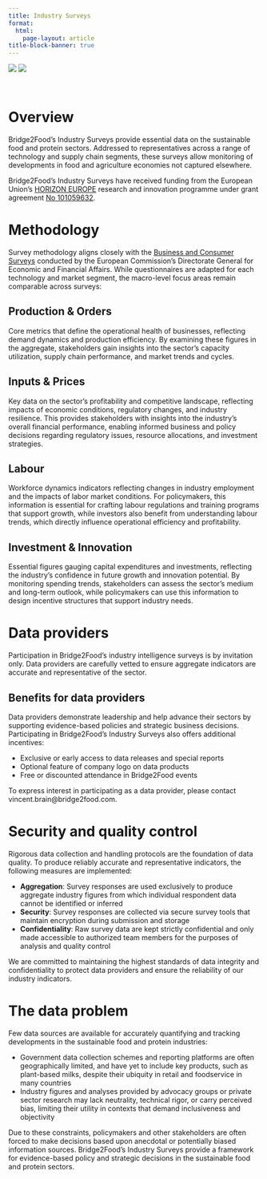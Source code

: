 ```yaml
---
title: Industry Surveys
format: 
  html:
    page-layout: article
title-block-banner: true
---
```


```{=html}
<div class="grid project-logos">
  <span class="g-col-6 my-auto"><img src="/assets/images/logos/EN_Co-fundedbytheEU_RGB_POS.png" class="img-fluid"></span>
  <span class="g-col-6 my-auto px-5"><img src="/assets/images/logos/giantleaps.png" class="img-fluid"></span>
</div>
```
<br>

# Overview

Bridge2Food's Industry Surveys provide essential data on the sustainable food and protein sectors. Addressed to representatives across a range of technology and supply chain segments, these surveys allow monitoring of developments in food and agriculture economies not captured elsewhere.

Bridge2Food's Industry Surveys have received funding from the European Union's [HORIZON EUROPE](https://research-and-innovation.ec.europa.eu/funding/funding-opportunities/funding-programmes-and-open-calls/horizon-europe_en) research and innovation programme under grant agreement [No 101059632](https://ec.europa.eu/info/funding-tenders/opportunities/portal/screen/opportunities/projects-details/43108390/101059632/HORIZON).

# Methodology

Survey methodology aligns closely with the [Business and Consumer Surveys](https://economy-finance.ec.europa.eu/economic-forecast-and-surveys/business-and-consumer-surveys_en) conducted by the European Commission's Directorate General for Economic and Financial Affairs. While questionnaires are adapted for each technology and market segment, the macro-level focus areas remain comparable across surveys:

## Production & Orders

Core metrics that define the operational health of businesses, reflecting demand dynamics and production efficiency. By examining these figures in the aggregate, stakeholders gain insights into the sector's capacity utilization, supply chain performance, and market trends and cycles.

## Inputs & Prices

Key data on the sector's profitability and competitive landscape, reflecting impacts of economic conditions, regulatory changes, and industry resilience. This provides stakeholders with insights into the industry's overall financial performance, enabling informed business and policy decisions regarding regulatory issues, resource allocations, and investment strategies.

## Labour

Workforce dynamics indicators reflecting changes in industry employment and the impacts of labor market conditions. For policymakers, this information is essential for crafting labour regulations and training programs that support growth, while investors also benefit from understanding labour trends, which directly influence operational efficiency and profitability.

## Investment & Innovation

Essential figures gauging capital expenditures and investments, reflecting the industry's confidence in future growth and innovation potential. By monitoring spending trends, stakeholders can assess the sector's medium and long-term outlook, while policymakers can use this information to design incentive structures that support industry needs.

# Data providers

Participation in Bridge2Food's industry intelligence surveys is by invitation only. Data providers are carefully vetted to ensure aggregate indicators are accurate and representative of the sector.

## Benefits for data providers

Data providers demonstrate leadership and help advance their sectors by supporting evidence-based policies and strategic business decisions. Participating in Bridge2Food's Industry Surveys also offers additional incentives:

-   Exclusive or early access to data releases and special reports
-   Optional feature of company logo on data products
-   Free or discounted attendance in Bridge2Food events

To express interest in participating as a data provider, please contact vincent.brain\@bridge2food.com.

# Security and quality control

Rigorous data collection and handling protocols are the foundation of data quality. To produce reliably accurate and representative indicators, the following measures are implemented:

-   **Aggregation**: Survey responses are used exclusively to produce aggregate industry figures from which individual respondent data cannot be identified or inferred
-   **Security**: Survey responses are collected via secure survey tools that maintain encryption during submission and storage
-   **Confidentiality**: Raw survey data are kept strictly confidential and only made accessible to authorized team members for the purposes of analysis and quality control

We are committed to maintaining the highest standards of data integrity and confidentiality to protect data providers and ensure the reliability of our industry indicators.

# The data problem

Few data sources are available for accurately quantifying and tracking developments in the sustainable food and protein industries:

-   Government data collection schemes and reporting platforms are often geographically limited, and have yet to include key products, such as plant-based milks, despite their ubiquity in retail and foodservice in many countries
-   Industry figures and analyses provided by advocacy groups or private sector research may lack neutrality, technical rigor, or carry perceived bias, limiting their utility in contexts that demand inclusiveness and objectivity

Due to these constraints, policymakers and other stakeholders are often forced to make decisions based upon anecdotal or potentially biased information sources. Bridge2Food's Industry Surveys provide a framework for evidence-based policy and strategic decisions in the sustainable food and protein sectors.
